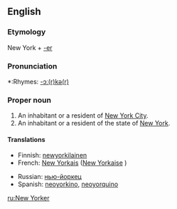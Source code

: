 ==English==

===Etymology===
New York + [[-er]]

===Pronunciation===
*:Rhymes: [[Rhymes:English:-ɔː(r)kə(r)|-ɔː(r)kə(r)]]

===Proper noun===
{{en-proper noun|New Yorkers|sg=[[New]] [[Yorker]]}}

# An inhabitant or a resident of [[New York City]].
# An inhabitant or a resident of the state of [[New York]].

====Translations====
{{top}}
*Finnish: [[newyorkilainen]]
*French: [[New Yorkais]] {{m}} ([[New Yorkaise]] {{f}})
{{mid}}
*Russian: [[нью-йоркец]] {{m}}
*Spanish: [[neoyorkino]], [[neoyorquino]] {{m}}
{{bottom}}

[[ru:New Yorker]]